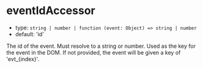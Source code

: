 
# eventIdAccessor

- type: `string | number | function (event: Object) => string | number`
- default: 'id'

The id of the event. Must resolve to a string or number. Used as the key for the event in the DOM. If not provided, the event will be given a key of 'evt\_{index}'.

<Story id="props--event-id-accessor" />

